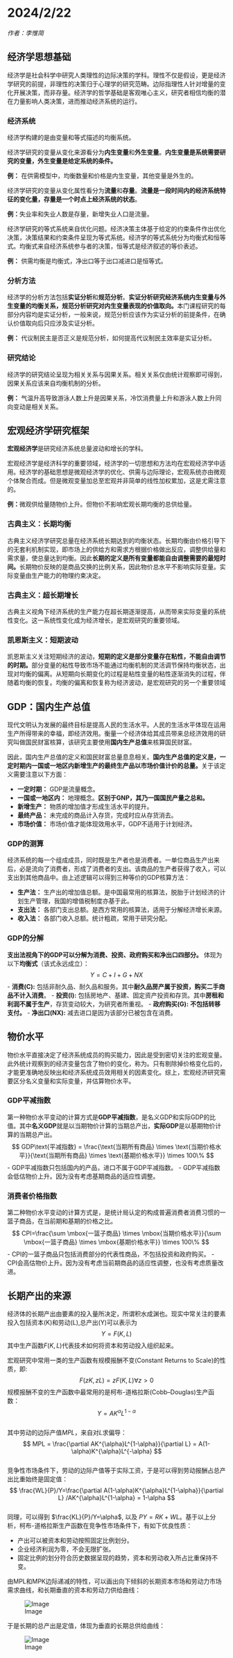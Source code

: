 # 2024/2/22
*作者：李惟简*

## 经济学思想基础

经济学是社会科学中研究人类理性的边际决策的学科。理性不仅是假设，更是经济学研究的前提，非理性的决策归于心理学的研究范畴。边际指理性人针对增量的变化开展决策，而非存量。经济学的哲学基础是客观唯心主义，研究者相信均衡的潜在力量影响人类决策，进而推动经济系统的运行。

### 经济系统

经济学构建的是由变量和等式描述的均衡系统。

经济学研究的变量从变化来源看分为**内生变量**和**外生变量**。**内生变量是系统需要研究的变量，外生变量是给定系统的条件。**

**例：** 在供需模型中，均衡数量和价格是内生变量，其他变量是外生的。

经济学研究的变量从变化属性看分为**流量**和**存量**。**流量是一段时间内的经济系统特征的变化量，存量是一个时点上经济系统的状态**。

**例：**失业率和失业人数是存量，新增失业人口是流量。

经济学研究的等式系统来自优化问题。经济决策主体基于给定的约束条件作出优化决策，决策结果和约束条件呈现为等式系统。经济学的等式系统分为均衡式和恒等式。均衡式来自经济系统参与者的决策，恒等式是经济叙述的等价表述。

**例：** 供需均衡是均衡式，净出口等于出口减进口是恒等式。

### 分析方法

经济学的分析方法包括**实证分析**和**规范分析**。**实证分析研究经济系统内生变量与外生变量的均衡关系，规范分析研究对内生变量表现的价值取向。**本门课程研究的每部分内容均是实证分析，一般来说，规范分析应该作为实证分析的前提条件，在确认价值取向后只应涉及实证分析。

**例：** 代议制民主是否正义是规范分析，如何提高代议制民主效率是实证分析。

### 研究结论

经济学的研究结论呈现为相关关系与因果关系。相关关系仅由统计观察即可得到，因果关系应该来自均衡机制的分析。

**例：** 气温升高导致游泳人数上升是因果关系，冷饮消费量上升和游泳人数上升同向变动是相关关系。

## 宏观经济学研究框架

**宏观经济学**是研究经济系统总量波动和增长的学科。

宏观经济学是经济科学的重要领域，经济学的一切思想和方法均在宏观经济学中适用。经济学的基础思想是微观经济学的优化、供需与边际理论，宏观系统亦由微观个体聚合而成。但是微观变量加总至宏观并非简单的线性加权累加，这是尤需注意的。

**例：**微观供给量随物价上升。但物价不影响宏观长期均衡的总供给量。

### 古典主义：长期均衡

古典主义经济学研究总量在经济系统长期达到的均衡状态。长期均衡由价格引导下的无套利机制实现，即市场上的供给方和需求方根据价格做出反应，调整供给量和需求量，使总量达到均衡。因此**长期的定义是所有变量都能自由调整需要的最短时间。**长期物价反映的是商品交换的比例关系，因此物价总水平不影响实际变量。实际变量由生产能力的物理约束决定。

### 古典主义：超长期增长

古典主义视角下经济系统的生产能力在超长期逐渐提高，从而带来实际变量的系统性变化。这一系统性变化成为经济增长，是宏观研究的重要领域。

### 凯恩斯主义：短期波动

凯恩斯主义关注短期经济的波动，**短期的定义是部分变量存在粘性，不能自由调节的时期。**部分变量的粘性导致市场不能通过均衡机制的灵活调节保持均衡状态，出现对均衡的偏离。从短期向长期变化的过程是粘性变量的粘性逐渐消失的过程，伴随着均衡的恢复。均衡的偏离和恢复称为经济波动，是宏观研究的另一个重要领域

## GDP：国内生产总值

现代文明认为发展的最终目标是提高人民的生活水平。人民的生活水平体现在运用生产所得带来的幸福，即经济效用。衡量一个经济体给其成员带来总经济效用的研究叫做国民财富核算，该研究主要使用**国内生产总值**来核算国民财富。

因此，国内生产总值的定义和国民财富总量息息相关。**国内生产总值的定义是，一定时期内一国或一地区内新增生产的最终生产品以市场价值计价的总量。**关于该定义需要注意以下方面：

- **一定时期：** GDP是流量概念。
- **一国或一地区内：** 地理概念。**区别于GNP，其乃一国国民产量之总和。**
- **新增生产：** 物质的增加值才形成生活水平的提升。
- **最终产品：** 未完成的商品计入存货，完成时应从存货消去。
- **市场价值：** 市场价值才能体现效用水平，GDP不适用于计划经济。

### GDP的测算

经济系统的每一个组成成员，同时既是生产者也是消费者。一单位商品生产出来后，必是流向了消费者，形成了消费者的支出。该商品的生产者获得了收入，可以支出到其他商品中。由上述逻辑可以得到三种等价的GDP核算方法：

- **生产法：** 生产出的增加值总额。是中国最常用的核算法，脱胎于计划经济的计划生产管理，我国的增值税制度亦基于此。
- **支出法：** 各部门支出总额。是西方常用的核算法，适用于分解经济增长来源。
- **收入法：** 各部门收入总额。统计粗疏，常用于研究分配。

### GDP的分解

**支出法视角下的GDP可以分解为消费、投资、政府购买和净出口四部分。** 体现为以下**均衡式**（该式永远成立）：
$$
Y = C + I + G + NX
$$
- **消费(C):** 包括非耐久品、耐久品和服务。其中**耐久品房产属于投资，购买二手商品不计入消费**。
- **投资(I):** 包括房地产、基建、固定资产投资和存货。其中**房租和利润不属于生产**，存货变动较大，为研究者所重视。
- **政府购买(G):** **不包括转移支付。**
- **净出口(NX):** 减去进口是因为该部分已被包含在消费。

## 物价水平

物价水平直接决定了经济系统成员的购买能力，因此是受到密切关注的宏观变量。此外统计观察到的经济变量包含了物价的变化，称为\textbf{名义变量}。只有剔除掉价格变化后的\textbf{实际变量}，才能更准确地反映出和经济系统成员效用相关的因素变化。综上，宏观经济研究需要区分名义变量和实际变量，并估算物价水平。

### GDP平减指数

第一种物价水平变动的计算方式是**GDP平减指数**，是名义GDP和实际GDP的比值。其中**名义GDP**就是以当期物价计算的当期总产出，**实际GDP**是以基期物价计算的当期总产出。
$$
GDP\text{平减指数} = \frac{\text{当期所有商品} \times \text{当期价格水平}}{\text{当期所有商品} \times \text{基期价格水平}} \times 100\%
$$
- GDP平减指数只包括国内的产品，进口不属于GDP平减指数。
- GDP平减指数会低估物价上升。因为没有考虑基期商品的适应性调整。

### 消费者价格指数

第二种物价水平变动的计算方式是\textbf{消费者价格指数CPI}，是统计局认定的构成普遍消费者消费习惯的一篮子商品，在当前期和基期的价格之比。		
$$
CPI=\frac{\sum \mbox{一篮子商品} \times \mbox{当期价格水平}}{\sum \mbox{一篮子商品} \times \mbox{基期价格水平}} \times 100\%
$$
- CPI的一篮子商品只包括消费部分的代表性商品，不包括投资和政府购买。
- CPI会高估物价上升。因为没有考虑当前期商品的适应性调整，也没有考虑质量改进。

## 长期产出的来源
		
经济体的长期产出由要素的投入量所决定，所谓积水成渊也。现实中常关注的要素投入包括资本(K)和劳动(L),总产出(Y)可以表示为	
$$
Y=F(K,L)
$$
其中生产函数$F(K,L)$代表技术如何将资本和劳动投入组织起来。
		
宏观研究中常用一类的生产函数有规模报酬不变(Constant Returns to Scale)的性质，即:	
$$
F(zK,zL) = zF(K,L) \forall z>0
$$
规模报酬不变的生产函数中最常用的是柯布-道格拉斯(Cobb–Douglas)生产函数：	
$$
Y = AK^{\alpha}L^{1-\alpha}
$$	
其中劳动的边际产值$MPL$，来自对$L$求偏导：	
$$
MPL = \frac{\partial AK^{\alpha}L^{1-\alpha}}{\partial L} = A(1-\alpha)K^{\alpha}L^{-\alpha}
$$	
竞争性市场条件下，劳动的边际产值等于实际工资，于是可以得到劳动报酬占总产出比重始终是固定值：
$$
\frac{WL}{P}/Y=\frac{\partial A(1-\alpha)K^{\alpha}L^{1-\alpha}}{\partial L} /AK^{\alpha}L^{1-\alpha} = 1-\alpha
$$		
同理，可以得到 $\frac{KL}{P}/Y=\alpha$, 以及 $PY = RK + WL$。基于以上分析，柯布-道格拉斯生产函数在竞争性市场条件下，有如下优良性质：
		
- 产出可以被资本和劳动按照固定比例划分。
- 企业经济利润为零，不会无限扩张。
- 固定比例的划分符合历史数据呈现的趋势，资本和劳动收入所占比重保持不变。

		
由MPL和MPK边际递减的特性，可以画出向下倾斜的长期资本市场和劳动力市场需求曲线，和长期垂直的资本和劳动力供给曲线：

![Image](figures/1-1.png)

于是长期的总产出是定值，体现为垂直的长期总供给曲线：

![Image](figures/1-2.png)

	


